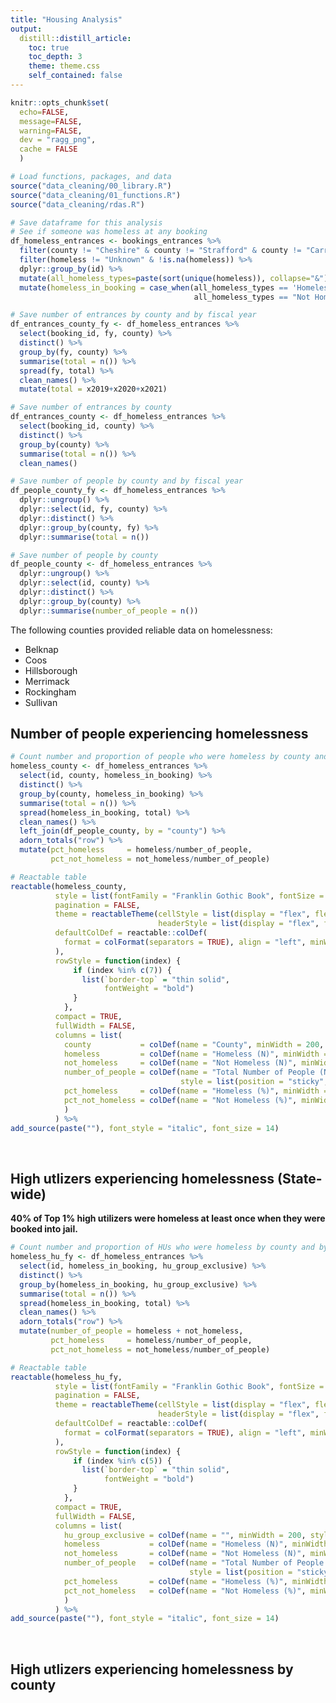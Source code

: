 ```yaml
---
title: "Housing Analysis"
output: 
  distill::distill_article:
    toc: true
    toc_depth: 3
    theme: theme.css
    self_contained: false
---
```


```r
knitr::opts_chunk$set(
  echo=FALSE, 
  message=FALSE, 
  warning=FALSE,
  dev = "ragg_png",
  cache = FALSE
  )

# Load functions, packages, and data
source("data_cleaning/00_library.R")
source("data_cleaning/01_functions.R")
source("data_cleaning/rdas.R")

# Save dataframe for this analysis
# See if someone was homeless at any booking
df_homeless_entrances <- bookings_entrances %>% 
  filter(county != "Cheshire" & county != "Strafford" & county != "Carroll") %>% 
  filter(homeless != "Unknown" & !is.na(homeless)) %>% 
  dplyr::group_by(id) %>%
  mutate(all_homeless_types=paste(sort(unique(homeless)), collapse="&")) %>%
  mutate(homeless_in_booking = case_when(all_homeless_types == 'Homeless&Not Homeless' | all_homeless_types == 'Homeless' ~ "Homeless",
                                         all_homeless_types == "Not Homeless" ~ "Not Homeless")) 

# Save number of entrances by county and by fiscal year
df_entrances_county_fy <- df_homeless_entrances %>%
  select(booking_id, fy, county) %>%
  distinct() %>%
  group_by(fy, county) %>%
  summarise(total = n()) %>%
  spread(fy, total) %>% 
  clean_names() %>% 
  mutate(total = x2019+x2020+x2021)

# Save number of entrances by county
df_entrances_county <- df_homeless_entrances %>%
  select(booking_id, county) %>%
  distinct() %>%
  group_by(county) %>%
  summarise(total = n()) %>%
  clean_names()

# Save number of people by county and by fiscal year
df_people_county_fy <- df_homeless_entrances %>%
  dplyr::ungroup() %>%
  dplyr::select(id, fy, county) %>%
  dplyr::distinct() %>%
  dplyr::group_by(county, fy) %>%
  dplyr::summarise(total = n()) 

# Save number of people by county 
df_people_county <- df_homeless_entrances %>%
  dplyr::ungroup() %>%
  dplyr::select(id, county) %>%
  dplyr::distinct() %>%
  dplyr::group_by(county) %>%
  dplyr::summarise(number_of_people = n()) 
```

The following counties provided reliable data on homelessness:  

- Belknap  
- Coos  
- Hillsborough  
- Merrimack  
- Rockingham  
- Sullivan  

## Number of people experiencing homelessness  

```r
# Count number and proportion of people who were homeless by county and by fiscal year
homeless_county <- df_homeless_entrances %>% 
  select(id, county, homeless_in_booking) %>% 
  distinct() %>% 
  group_by(county, homeless_in_booking) %>% 
  summarise(total = n()) %>% 
  spread(homeless_in_booking, total) %>% 
  clean_names() %>% 
  left_join(df_people_county, by = "county") %>% 
  adorn_totals("row") %>% 
  mutate(pct_homeless     = homeless/number_of_people,
         pct_not_homeless = not_homeless/number_of_people)

# Reactable table
reactable(homeless_county,
          style = list(fontFamily = "Franklin Gothic Book", fontSize = "1.0rem"),
          pagination = FALSE,
          theme = reactableTheme(cellStyle = list(display = "flex", flexDirection = "column", justifyContent = "center"),
                                 headerStyle = list(display = "flex", flexDirection = "column", justifyContent = "center")),
          defaultColDef = reactable::colDef(
            format = colFormat(separators = TRUE), align = "left", minWidth = 100
          ),
          rowStyle = function(index) {
              if (index %in% c(7)) {
                list(`border-top` = "thin solid",
                     fontWeight = "bold")
              }
            },
          compact = TRUE,
          fullWidth = FALSE,
          columns = list(
            county           = colDef(name = "County", minWidth = 200, style = list(fontWeight = "bold")),
            homeless         = colDef(name = "Homeless (N)", minWidth = 100),
            not_homeless     = colDef(name = "Not Homeless (N)", minWidth = 100),
            number_of_people = colDef(name = "Total Number of People (N)", minWidth = 100,
                                      style = list(position = "sticky", borderRight = "1px solid #d3d3d3")),
            pct_homeless     = colDef(name = "Homeless (%)", minWidth = 100, format = colFormat(percent = TRUE, digits = 0)),
            pct_not_homeless = colDef(name = "Not Homeless (%)", minWidth = 100, format = colFormat(percent = TRUE, digits = 0))
            )
          ) %>%
add_source(paste(""), font_style = "italic", font_size = 14)
```

<br>

## High utlizers experiencing homelessness (State-wide)

**40% of Top 1% high utilizers were homeless at least once when they were booked into jail.**

```r
# Count number and proportion of HUs who were homeless by county and by fiscal year
homeless_hu_fy <- df_homeless_entrances %>% 
  select(id, homeless_in_booking, hu_group_exclusive) %>% 
  distinct() %>% 
  group_by(homeless_in_booking, hu_group_exclusive) %>% 
  summarise(total = n()) %>% 
  spread(homeless_in_booking, total) %>% 
  clean_names() %>% 
  adorn_totals("row") %>% 
  mutate(number_of_people = homeless + not_homeless,
         pct_homeless     = homeless/number_of_people,
         pct_not_homeless = not_homeless/number_of_people)

# Reactable table
reactable(homeless_hu_fy,
          style = list(fontFamily = "Franklin Gothic Book", fontSize = "1.0rem"),
          pagination = FALSE,
          theme = reactableTheme(cellStyle = list(display = "flex", flexDirection = "column", justifyContent = "center"),
                                 headerStyle = list(display = "flex", flexDirection = "column", justifyContent = "center")),
          defaultColDef = reactable::colDef(
            format = colFormat(separators = TRUE), align = "left", minWidth = 100
          ),
          rowStyle = function(index) {
              if (index %in% c(5)) {
                list(`border-top` = "thin solid",
                     fontWeight = "bold")
              }
            },
          compact = TRUE,
          fullWidth = FALSE,
          columns = list(
            hu_group_exclusive = colDef(name = "", minWidth = 200, style = list(fontWeight = "bold")),
            homeless           = colDef(name = "Homeless (N)", minWidth = 100),
            not_homeless       = colDef(name = "Not Homeless (N)", minWidth = 100),
            number_of_people   = colDef(name = "Total Number of People (N)", minWidth = 100,
                                        style = list(position = "sticky", borderRight = "1px solid #d3d3d3")),
            pct_homeless       = colDef(name = "Homeless (%)", minWidth = 100, format = colFormat(percent = TRUE, digits = 0)),
            pct_not_homeless   = colDef(name = "Not Homeless (%)", minWidth = 100, format = colFormat(percent = TRUE, digits = 0))
            )
          ) %>%
add_source(paste(""), font_style = "italic", font_size = 14)
```

<br>

## High utlizers experiencing homelessness by county




